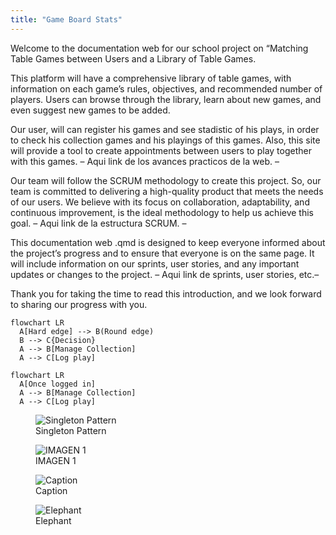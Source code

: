 ```yaml
---
title: "Game Board Stats"
---
```


Welcome to the documentation web for our school project on "Matching Table Games between Users and a Library of Table Games.

This platform will have a comprehensive library of table games, with information on each game's rules, objectives, and recommended number of players. Users can browse through the library, learn about new games, and even suggest new games to be added.

Our user, will can register his games and see stadistic of his plays, in order to check his collection games and his playings of this games. Also, this site will provide a tool to create appointments between users to play together with this games. 
-- Aqui link de los avances practicos de la web. --

Our team will follow the SCRUM methodology to create this project. So, our team is committed to delivering a high-quality product that meets the needs of our users. We believe with its focus on collaboration, adaptability, and continuous improvement, is the ideal methodology to help us achieve this goal.
-- Aqui link de la estructura SCRUM. --

This documentation web .qmd is designed to keep everyone informed about the project's progress and to ensure that everyone is on the same page. It will include information on our sprints, user stories, and any important updates or changes to the project.
-- Aqui link de sprints, user stories, etc.--

Thank you for taking the time to read this introduction, and we look forward to sharing our progress with you.



```mermaid
flowchart LR
  A[Hard edge] --> B(Round edge)
  B --> C{Decision}
  A --> B[Manage Collection]
  A --> C[Log play]
```

```mermaid
flowchart LR
  A[Once logged in]
  A --> B[Manage Collection]
  A --> C[Log play]
```



![Singleton Pattern](imagenes_cifo/all_steps.png)


![IMAGEN 1](imagenes_umls_cifo_team/Sprint_1_Victor_mockup.PNG)

![Caption](elephant.png)

![Elephant](Sprint_1_Victor_mockup.png)